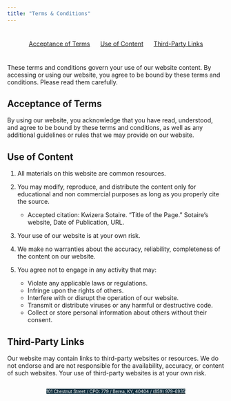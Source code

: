 ```yaml
---
title: "Terms & Conditions"
---
```

<style>
#topbar {
  display: flex;
  justify-content: space-around;
  align-items: center;
  background-color: none;
  padding: 10px;
}
#topbar a {
  margin: 0 10px;
}
</style>

<div id="topbar">
  <a href="#Acceptance-of-Terms">Acceptance of Terms</a>
  <a href="#Use-of-Content">Use of Content</a>
  <a href="#Third-Party-Links">Third-Party Links</a>
</div>

<style>
body {
  background-image: url("images/blackblue.png");
  background-size: 10% 100%;
  background-repeat: no-repeat;
  background-position: left top;
}
.address-line {
  display: flex;
  justify-content: center;
}
</style>

These terms and conditions govern your use of our website content. By accessing or using our website, you agree to be bound by these terms and conditions. Please read them carefully. 

## Acceptance of Terms <a name="Acceptance-of-Terms"></a>

By using our website, you acknowledge that you have read, understood, and agree to be bound by these terms and conditions, as well as any additional guidelines or rules that we may provide on our website.

## Use of Content <a name="Use-of-Content"></a>

1. All materials on this website are common resources. 
2. You may modify, reproduce, and distribute the content only for educational and non commercial purposes as long as you properly cite the source.

    + Accepted citation: Kwizera Sotaire. "Title of the Page." Sotaire's website, Date of Publication, URL.

3. Your use of our website is at your own risk.
4. We make no warranties about the accuracy, reliability, completeness of the content on our website.
3. You agree not to engage in any activity that may:

    + Violate any applicable laws or regulations.
    + Infringe upon the rights of others.
    + Interfere with or disrupt the operation of our website.
    + Transmit or distribute viruses or any harmful or destructive code.
    + Collect or store personal information about others without their consent.

## Third-Party Links <a name="Third-Party-Links"></a>

Our website may contain links to third-party websites or resources. We do not endorse and are not responsible for the availability, accuracy, or content of such websites. Your use of third-party websites is at your own risk.








<div class="address-line">
  <span style="background-color: #0F2E3D; color: white; font-size: 10px;">101 Chestnut Street  / CPO: 779 / </span>
  <span style="background-color: #0F2E3D; color: white; font-size: 10px;">Berea, KY, 40404 / </span>
  [<span style="background-color: #0F2E3D; color: white; font-size: 10px;">(859) 979-6935</span>](tel:+18599796935)
</div>